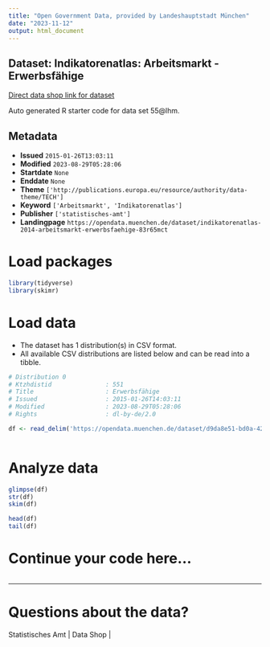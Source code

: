 ```yaml
---
title: "Open Government Data, provided by Landeshauptstadt München"
date: "2023-11-12"
output: html_document
---
```


## Dataset: Indikatorenatlas: Arbeitsmarkt - Erwerbsfähige

[Direct data shop link for dataset](https://opendata.muenchen.de/dataset/indikatorenatlas-2014-arbeitsmarkt-erwerbsfaehige-83r65mct)

Auto generated R starter code for data set 55@lhm.

## Metadata

- **Issued** `2015-01-26T13:03:11`
- **Modified** `2023-08-29T05:28:06`
- **Startdate** `None`
- **Enddate** `None`
- **Theme** `['http://publications.europa.eu/resource/authority/data-theme/TECH']`
- **Keyword** `['Arbeitsmarkt', 'Indikatorenatlas']`
- **Publisher** `['statistisches-amt']`
- **Landingpage** `https://opendata.muenchen.de/dataset/indikatorenatlas-2014-arbeitsmarkt-erwerbsfaehige-83r65mct`


# Load packages

```r

library(tidyverse)
library(skimr)

```

# Load data

-   The dataset has 1 distribution(s) in CSV format.
-   All available CSV distributions are listed below and can be read into a tibble.

```r

# Distribution 0
# Ktzhdistid               : 551
# Title                    : Erwerbsfähige
# Issued                   : 2015-01-26T14:03:11
# Modified                 : 2023-08-29T05:28:06
# Rights                   : dl-by-de/2.0

df <- read_delim('https://opendata.muenchen.de/dataset/d9da8e51-bd0a-4207-8486-2b4ce1e5dc69/resource/1f47ff92-01fa-41a2-bd01-26fbf9ce2401/download/indikat_arbeitsmarkt_erwerbsfaehige_280823.csv')



```

# Analyze data

```r

glimpse(df)
str(df)
skim(df)

head(df)
tail(df)

```

# Continue your code here...

```r

```

------------------------------------------------------------------------

# Questions about the data?

Statistisches Amt | Data Shop | 
